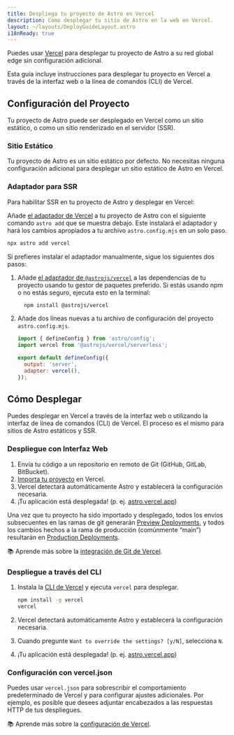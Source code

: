 ```yaml
---
title: Despliega tu proyecto de Astro en Vercel
description: Cómo desplegar tu sitio de Astro en la web en Vercel.
layout: ~/layouts/DeployGuideLayout.astro
i18nReady: true
---
```


Puedes usar [Vercel](http://vercel.com/) para desplegar tu proyecto de Astro a su red global edge sin configuración adicional.

Esta guía incluye instrucciones para desplegar tu proyecto en Vercel a través de la interfaz web o la línea de comandos (CLI) de Vercel.

## Configuración del Proyecto

Tu proyecto de Astro puede ser desplegado en Vercel como un sitio estático, o como un sitio renderizado en el servidor (SSR).

### Sitio Estático

Tu proyecto de Astro es un sitio estático por defecto. No necesitas ninguna configuración adicional para desplegar un sitio estático de Astro en Vercel.

### Adaptador para SSR

Para habilitar SSR en tu proyecto de Astro y desplegar en Vercel:

Añade [el adaptador de Vercel](/es/guides/integrations-guide/vercel/) a tu proyecto de Astro con el siguiente comando `astro add` que se muestra debajo. Este instalará el adaptador y hará los cambios apropiados a tu archivo `astro.config.mjs` en un solo paso.


```bash
npx astro add vercel
```

Si prefieres instalar el adaptador manualmente, sigue los siguientes dos pasos:

1. Añade [el adaptador de `@astrojs/vercel`](/es/guides/integrations-guide/vercel/) a las dependencias de tu proyecto usando tu gestor de paquetes preferido. Si estás usando npm o no estás seguro, ejecuta esto en la terminal:


    ```bash
      npm install @astrojs/vercel
    ```

1. Añade dos líneas nuevas a tu archivo de configuración del proyecto `astro.config.mjs`.

    ```js title="astro.config.mjs" ins={2, 5-6}
    import { defineConfig } from 'astro/config';
    import vercel from '@astrojs/vercel/serverless';

    export default defineConfig({
      output: 'server',
      adapter: vercel(),
    });
    ```

## Cómo Desplegar

Puedes desplegar en Vercel a través de la interfaz web o utilizando la interfaz de línea de comandos (CLI) de Vercel. El proceso es el mismo para sitios de Astro estáticos y SSR.


### Despliegue con Interfaz Web

1. Envía tu código a un repositorio en remoto de Git (GitHub, GitLab, BitBucket).
2. [Importa tu proyecto](https://vercel.com/new) en Vercel.
3. Vercel detectará automáticamente Astro y establecerá la configuración necesaria.
4. ¡Tu aplicación está desplegada! (p. ej. [astro.vercel.app](https://astro.vercel.app/))

Una vez que tu proyecto ha sido importado y desplegado, todos los envíos subsecuentes en las ramas de git generarán [Preview Deployments](https://vercel.com/docs/concepts/deployments/environments#preview), y todos los cambios hechos a la rama de producción (comúnmente “main”) resultarán en [Production Deployments](https://vercel.com/docs/concepts/deployments/environments#production).

📚 Aprende más sobre la [integración de Git de Vercel](https://vercel.com/docs/concepts/git).


### Despliegue a través del CLI

1. Instala la [CLI de Vercel](https://vercel.com/cli) y ejecuta `vercel` para desplegar.

    ```bash
    npm install -g vercel
    vercel
    ```

2. Vercel detectará automáticamente Astro y establecerá la configuración necesaria.
3. Cuando pregunte `Want to override the settings? [y/N]`, selecciona `N`.
4. ¡Tu aplicación está desplegada! (p. ej. [astro.vercel.app](https://astro.vercel.app/))

### Configuración con vercel.json

Puedes usar `vercel.json` para sobrescribir el comportamiento predeterminado de Vercel y para configurar ajustes adicionales. Por ejemplo, es posible que desees adjuntar encabezados a las respuestas HTTP de tus despliegues.

📚 Aprende más sobre la [configuración de Vercel](https://vercel.com/docs/configuration).
